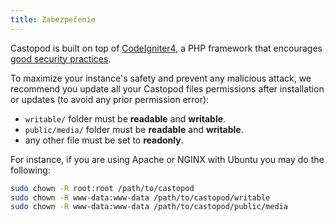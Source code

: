 ```yaml
---
title: Zabezpečenie
---
```


Castopod is built on top of [CodeIgniter4](https://codeigniter.com/), a PHP
framework that encourages
[good security practices](https://codeigniter.com/user_guide/concepts/security.html).

To maximize your instance's safety and prevent any malicious attack, we
recommend you update all your Castopod files permissions after installation or
updates (to avoid any prior permission error):

- `writable/` folder must be **readable** and **writable**.
- `public/media/` folder must be **readable** and **writable**.
- any other file must be set to **readonly**.

For instance, if you are using Apache or NGINX with Ubuntu you may do the
following:

```bash
sudo chown -R root:root /path/to/castopod
sudo chown -R www-data:www-data /path/to/castopod/writable
sudo chown -R www-data:www-data /path/to/castopod/public/media
```
